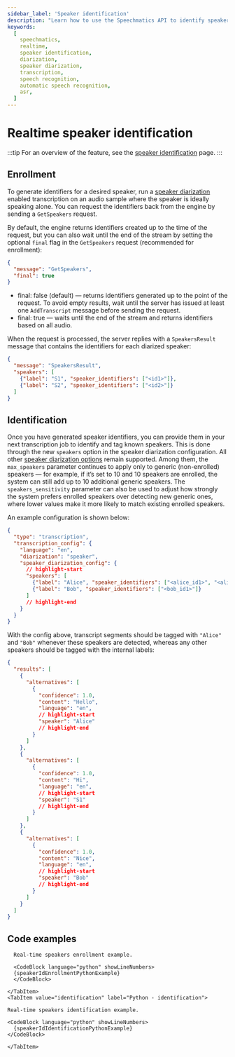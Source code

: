 ```yaml
---
sidebar_label: 'Speaker identification'
description: "Learn how to use the Speechmatics API to identify speakers in real-time"
keywords:
  [
    speechmatics,
    realtime,
    speaker identification,
    diarization,
    speaker diarization,
    transcription,
    speech recognition,
    automatic speech recognition,
    asr,
  ]
---
```



# Realtime speaker identification

:::tip
For an overview of the feature, see the [speaker identification](../features/speaker-identification.mdx) page.
:::

## Enrollment

To generate identifiers for a desired speaker, run a [speaker diarization](../features/diarization.mdx#diarization-modes) enabled transcription on an audio sample where the speaker is ideally speaking alone.
You can request the identifiers back from the engine by sending a `GetSpeakers` request.

By default, the engine returns identifiers created up to the time of the request, but you can also wait until the end of the stream by setting the optional `final` flag in the `GetSpeakers` request (recommended for enrollment):

```json
{
  "message": "GetSpeakers",
  "final": true
}
```

- final: false (default) — returns identifiers generated up to the point of the request. To avoid empty results, wait until the server has issued at least one `AddTranscript` message before sending the request.
- final: true — waits until the end of the stream and returns identifiers based on all audio.

When the request is processed, the server replies with a `SpeakersResult` message that contains the identifiers for each diarized speaker:

```json
{
  "message": "SpeakersResult",
  "speakers": [
    {"label": "S1", "speaker_identifiers": ["<id1>"]},
    {"label": "S2", "speaker_identifiers": ["<id2>"]}
  ]
}
```

## Identification

Once you have generated speaker identifiers, you can provide them in your next transcription job to identify and tag known speakers. This is done through the new `speakers` option in the speaker diarization configuration. All other [speaker diarization options](realtime_diarization.mdx#configuration) remain supported. Among them, the `max_speakers` parameter continues to apply only to generic (non-enrolled) speakers — for example, if it’s set to 10 and 10 speakers are enrolled, the system can still add up to 10 additional generic speakers. The `speakers_sensitivity` parameter can also be used to adjust how strongly the system prefers enrolled speakers over detecting new generic ones, where lower values make it more likely to match existing enrolled speakers.

An example configuration is shown below:

```json
{
  "type": "transcription",
  "transcription_config": {
    "language": "en",
    "diarization": "speaker",
    "speaker_diarization_config": {
      // highlight-start
      "speakers": [
        {"label": "Alice", "speaker_identifiers": ["<alice_id1>", "<alice_id2>"]},
        {"label": "Bob", "speaker_identifiers": ["<bob_id1>"]}
      ]
      // highlight-end
    }
  }
}
```

With the config above, transcript segments should be tagged with `"Alice"` and `"Bob"` whenever these speakers are detected, whereas any other speakers should be tagged with the internal labels:

```json
{
  "results": [
    {
      "alternatives": [
        {
          "confidence": 1.0,
          "content": "Hello",
          "language": "en",
          // highlight-start
          "speaker": "Alice"
          // highlight-end
        }
      ]
    },
    {
      "alternatives": [
        {
          "confidence": 1.0,
          "content": "Hi",
          "language": "en",
          // highlight-start
          "speaker": "S1"
          // highlight-end
        }
      ]
    },
    {
      "alternatives": [
        {
          "confidence": 1.0,
          "content": "Nice",
          "language": "en",
          // highlight-start
          "speaker": "Bob"
          // highlight-end
        }
      ]
    }
  ]
}
```

## Code examples

<Tabs groupId="speaker-id-examples">
    <TabItem value="enrollment" label="Python - enrollment">

      Real-time speakers enrollment example.

      <CodeBlock language="python" showLineNumbers>
      {speakerIdEnrollmentPythonExample}
      </CodeBlock>

    </TabItem>
    <TabItem value="identification" label="Python - identification">

    Real-time speakers identification example.

    <CodeBlock language="python" showLineNumbers>
      {speakerIdIdentificationPythonExample}
    </CodeBlock>

    </TabItem>
</Tabs>